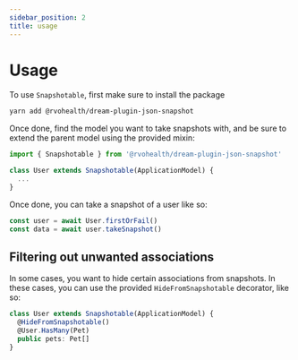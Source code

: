 ```yaml
---
sidebar_position: 2
title: usage
---
```


# Usage

To use `Snapshotable`, first make sure to install the package

```sh
yarn add @rvohealth/dream-plugin-json-snapshot
```

Once done, find the model you want to take snapshots with, and be sure to extend the parent model using the provided mixin:

```ts
import { Snapshotable } from '@rvohealth/dream-plugin-json-snapshot'

class User extends Snapshotable(ApplicationModel) {
  ...
}
```

Once done, you can take a snapshot of a user like so:

```ts
const user = await User.firstOrFail()
const data = await user.takeSnapshot()
```

## Filtering out unwanted associations

In some cases, you want to hide certain associations from snapshots. In these cases, you can use the provided `HideFromSnapshotable` decorator, like so:

```ts
class User extends Snapshotable(ApplicationModel) {
  @HideFromSnapshotable()
  @User.HasMany(Pet)
  public pets: Pet[]
}
```
